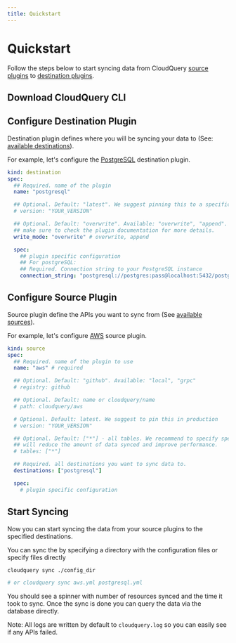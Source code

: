 ```yaml
---
title: Quickstart
---
```



# Quickstart

Follow the steps below to start syncing data from CloudQuery [source plugins](./plugins/sources) to [destination plugins](./plugins/destinations).

## Download CloudQuery CLI

<DownloadSection/>

## Configure Destination Plugin

Destination plugin defines where you will be syncing your data to (See: [available destinations](./plugins/destinations)).

For example, let's configure the [PostgreSQL](https://github.com/cloudquery/cloudquery/tree/main/plugins/destination/postgresql) destination plugin.

```yaml
kind: destination
spec:
  ## Required. name of the plugin
  name: "postgresql"

  ## Optional. Default: "latest". We suggest pinning this to a specific version in production
  # version: "YOUR_VERSION"

  ## Optional. Default: "overwrite". Available: "overwrite", "append". Not all modes are supported by all plugins
  ## make sure to check the plugin documentation for more details.
  write_mode: "overwrite" # overwrite, append

  spec:
    ## plugin specific configuration
    ## For postgreSQL:
    ## Required. Connection string to your PostgreSQL instance
    connection_string: "postgresql://postgres:pass@localhost:5432/postgres?sslmode=disable"
```

## Configure Source Plugin

Source plugin define the APIs you want to sync from (See [available sources](./plugins/sources)).

For example, let's configure [AWS](https://github.com/cloudquery/cloudquery/tree/main/plugins/source/aws) source plugin.

```yaml
kind: source
spec:
  ## Required. name of the plugin to use
  name: "aws" # required

  ## Optional. Default: "github". Available: "local", "grpc"
  # registry: github

  ## Optional. Default: name or cloudquery/name
  # path: cloudquery/aws

  # Optional. Default: latest. We suggest to pin this in production
  # version: "YOUR_VERSION"

  ## Optional. Default: ["*"] - all tables. We recommend to specify specific tables that you need to sync as this
  ## will reduce the amount of data synced and improve performance.
  # tables: ["*"]

  ## Required. all destinations you want to sync data to.
  destinations: ["postgresql"]

  spec:
    # plugin specific configuration
```

## Start Syncing

Now you can start syncing the data from your source plugins to the specified destinations.

You can sync the by specifying a directory with the configuration files or specify files directly

```bash
cloudquery sync ./config_dir

# or cloudquery sync aws.yml postgresql.yml
```

You should see a spinner with number of resources synced and the time it took to sync.
Once the sync is done you can query the data via the database directly.

Note: All logs are written by default to `cloudquery.log` so you can easily see if any APIs failed.
